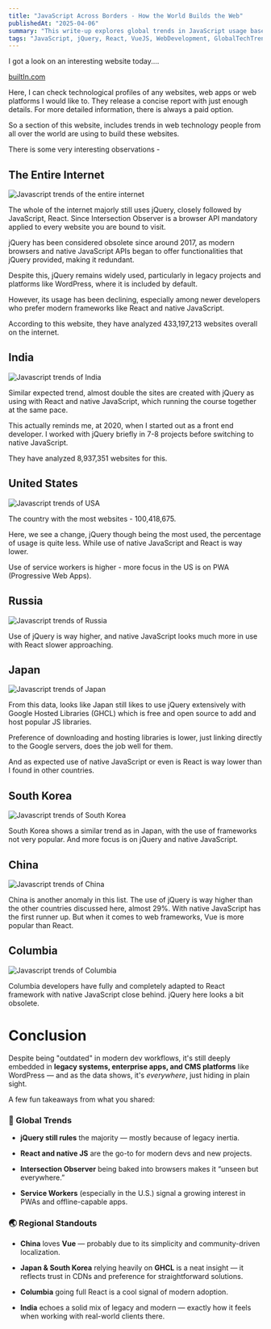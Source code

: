 ```yaml
---
title: "JavaScript Across Borders - How the World Builds the Web"
publishedAt: "2025-04-06"
summary: "This write-up explores global trends in JavaScript usage based on data from BuiltIn.com, analyzing how different countries approach web development. While jQuery still dominates due to legacy usage and widespread adoption in platforms like WordPress, modern developers increasingly prefer native JavaScript and frameworks like React. Notable regional differences highlight the unique preferences of countries like China (Vue), Japan (Google Hosted Libraries), and Columbia (React-first). The piece also reflects on the author's personal journey transitioning from jQuery to modern tools."
tags: "JavaScript, jQuery, React, VueJS, WebDevelopment, GlobalTechTrends, Frontend, LegacyCode, ProgressiveWebApps, ServiceWorkers, IntersectionObserver, BuiltWith, WebTechInsights, GoogleHostedLibraries"
---
```


I got a look on an interesting website today....

[builtIn.com](https://builtwith.com/)

Here, I can check technological profiles of any websites, web apps or web platforms I would like to. They release a concise report with just enough details. For more detailed information, there is always a paid option.

So a section of this website, includes trends in web technology people from all over the world are using to build these websites.

There is some very interesting observations -

## The Entire Internet

<Image
  src="/photos/whole-internet.png"
  alt="Javascript trends of the entire internet"
  width={640}
  height={500}
/>

The whole of the internet majorly still uses jQuery, closely followed by JavaScript, React. Since Intersection Observer is a browser API mandatory applied to every website you are bound to visit.

jQuery has been considered obsolete since around 2017, as modern browsers and native JavaScript APIs began to offer functionalities that jQuery provided, making it redundant. 

Despite this, jQuery remains widely used, particularly in legacy projects and platforms like WordPress, where it is included by default. 

However, its usage has been declining, especially among newer developers who prefer modern frameworks like React and native JavaScript.

According to this website, they have analyzed 433,197,213 websites overall on the internet.

## India

<Image
  src="/photos/india-internet.png"
  alt="Javascript trends of India"
  width={640}
  height={500}
/>

Similar expected trend, almost double the sites are created with jQuery as using with React and native JavaScript, which running the course together at the same pace.

This actually reminds me, at 2020, when I started out as a front end developer. I worked with jQuery briefly in 7-8 projects before switching to native JavaScript.

They have analyzed 8,937,351 websites for this.

## United States

<Image
  src="/photos/us-internet.png"
  alt="Javascript trends of USA"
  width={640}
  height={500}
/>

The country with the most websites - 100,418,675.

Here, we see a change, jQuery though being the most used, the percentage of usage is quite less. While use of native JavaScript and React is way lower.

Use of service workers is higher - more focus in the US is on PWA (Progressive Web Apps).

## Russia

<Image
  src="/photos/russia-internet.png"
  alt="Javascript trends of Russia"
  width={640}
  height={500}
/>

Use of jQuery is way higher, and native JavaScript looks much more in use with React slower approaching.

## Japan

<Image
  src="/photos/japan-internet.png"
  alt="Javascript trends of Japan"
  width={640}
  height={500}
/>

From this data, looks like Japan still likes to use jQuery extensively with Google Hosted Libraries (GHCL) which is free and open source to add and host popular JS libraries.

Preference of downloading and hosting libraries is lower, just linking directly to the Google servers, does the job well for them.

And as expected use of native JavaScript or even is React is way lower than I found in other countries.

## South Korea

<Image
  src="/photos/sk-internet.png"
  alt="Javascript trends of South Korea"
  width={640}
  height={500}
/>

South Korea shows a similar trend as in Japan, with the use of frameworks not very popular. And more focus is on jQuery and native JavaScript.

## China

<Image
  src="/photos/china-internet.png"
  alt="Javascript trends of China"
  width={640}
  height={500}
/>

China is another anomaly in this list. The use of jQuery is way higher than the other countries discussed here, almost 29%. With native JavaScript has the first runner up.
But when it comes to web frameworks, Vue is more popular than React.

## Columbia

<Image
  src="/photos/columbia-internet.png"
  alt="Javascript trends of Columbia"
  width={640}
  height={500}
/>

Columbia developers have fully and completely adapted to React framework with native JavaScript close behind. jQuery here looks a bit obsolete.

# Conclusion

Despite being "outdated" in modern dev workflows, it's still deeply embedded in **legacy systems, enterprise apps, and CMS platforms** like WordPress — and as the data shows, it's _everywhere_, just hiding in plain sight.

A few fun takeaways from what you shared:

### 🧪 Global Trends

- **jQuery still rules** the majority — mostly because of legacy inertia.
    
- **React and native JS** are the go-to for modern devs and new projects.
    
- **Intersection Observer** being baked into browsers makes it “unseen but everywhere.”
    
- **Service Workers** (especially in the U.S.) signal a growing interest in PWAs and offline-capable apps.
    

### 🌏 Regional Standouts

- **China** loves **Vue** — probably due to its simplicity and community-driven localization.
    
- **Japan & South Korea** relying heavily on **GHCL** is a neat insight — it reflects trust in CDNs and preference for straightforward solutions.
    
- **Columbia** going full React is a cool signal of modern adoption.
    
- **India** echoes a solid mix of legacy and modern — exactly how it feels when working with real-world clients there.
    
